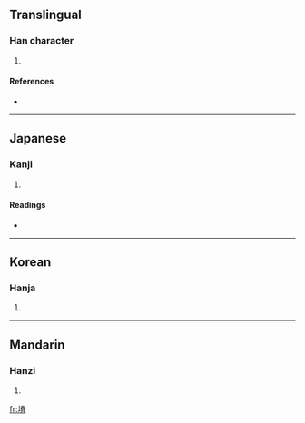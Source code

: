 ==Translingual==

===Han character===
{{Han char|rn=32|rad=土|as=10|sn=13|four=4412<sub>7</sub>|canj=土火金月 (GFCB)}}

# {{defn|Han|sort=土10}}

====References====
* {{Han ref|kx=0234.280|dkj=05317|dj=0472.250|hdz=10469.160|uh=5849|ud=22601|bh=DCE7|bd=56551}}

----

==Japanese==

===Kanji===
{{ja-kanji|grade=|rs=土10}}

# {{defn|Japanese}}

====Readings====
* {{ja-readings|on=[[せき]] (seki), [[しゃく]] (shaku)|kun=[[やせつち]] (yasetsuchi)}}

----

==Korean==

===Hanja===
{{ko-hanja|hangeul=척|rv=cheok|mr=ch'ŏk}}

# {{defn|Korean}}

----

==Mandarin==

===Hanzi===
{{cmn-hanzi|pin=[[jí]] ([[ji2]]), [[sài]] ([[sai4]]), [[sè]] ([[se4]])|wg=chi<sup>2</sup>, sai<sup>4</sup>, se<sup>4</sup>}}

# {{defn|Mandarin}}

[[fr:塉]]